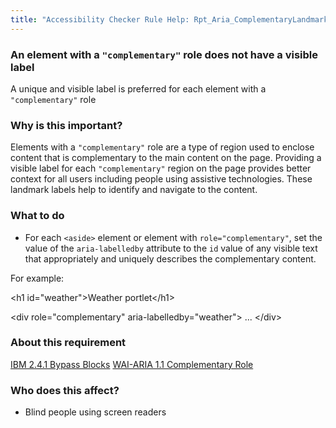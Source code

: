 ```yaml
---
title: "Accessibility Checker Rule Help: Rpt_Aria_ComplementaryLandmarkLabel_Implicit"
---
```


<div className="toolHelp">
<Row>
<Column colLg={16} colMd={8} colSm={4} className="toolHead">

### An element with a `"complementary"` role does not have a visible label

<div id="locLevel"></div>

A unique and visible label is preferred for each element with a `"complementary"` role

</Column>
</Row>
<Row>
<Column colLg={11} colMd={5} colSm={4} className="toolMain">

### Why is this important?

Elements with a `"complementary"` role are a type of region used to enclose content that is complementary to the main content on the page. Providing a visible label for each `"complementary"` region on the page provides better context for all users including people using assistive technologies. These landmark labels help to identify and navigate to the content.

<div id="locSnippet"></div>

### What to do

* For each `<aside>` element or element with `role="complementary"`, set the value of the `aria-labelledby` attribute to the `id` value of any visible text that appropriately and uniquely describes the complementary content.

For example:

<CodeSnippet type="multi" light={true}>&lt;h1 id="weather"&gt;Weather portlet&lt;/h1&gt;
    
&lt;div role="complementary" aria-labelledby="weather"&gt;
...
&lt;/div&gt;</CodeSnippet>

</Column>
<Column colLg={5} colMd={3} colSm={4} className="toolLeft">

### About this requirement

[IBM 2.4.1 Bypass Blocks](http://www.ibm.com/able/guidelines/ci162/bypass_blocks.html)
[WAI-ARIA 1.1 Complementary Role](https://www.w3.org/TR/wai-aria-1.1/#complementary)

### Who does this affect?

* Blind people using screen readers

</Column>
</Row>
</div>

